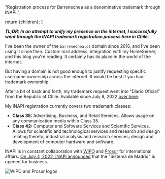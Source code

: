 
  "Registration process for Barrenechea as a denominative trademark through INAPI.";

  return <BaseProject title={title} description={description} imgSrc={imgSrc} imgAlt={imgAlt} pubDate={pubDate}>{children}</BaseProject>;
}

**_TL;DR: In an attempt to unify my presence on the internet, I successfully went through the INAPI trademark registration process here in Chile._**

I've been the owner of the `barrenechea.cl` domain since 2016, and I've been using it since then.
Custom mail address, integration with my HomeServer, and this blog you're reading. It certainly has its place in the world of the internet.

But having a domain is not good enough to justify requesting specific username ownership across the internet. It would be best if you had trademark ownership.

After a bit of back and forth, my trademark request went into "Diario Oficial" from the Republic of Chile.
Available since July 8, 2022 <a href="https://www.diariooficial.interior.gob.cl/publicaciones/2022/07/08/43297/06/2151601.pdf" target="_blank"> over here</a>.

My INAPI registration currently covers two trademark classes:

- **Class 35:** Advertising, Business, and Retail Services. Allows usage on any communication media within Class 35.
- **Class 42:** Computer and Software Services and Scientific Services. Allows for scientific and technological services and research and design relating thereto; industrial analysis and research services; design and development of computer hardware and software.

INAPI is in constant collaboration with <a href="https://www.wipo.int" target="_blank">WIPO</a> and <a href="https://prosur.org" target="_blank">Prosur</a> for international affairs. <a href="https://www.inapi.cl/sala-de-prensa/detalle-noticia/comienza-a-regir-en-chile-el-sistema-de-madrid-para-el-registro-internacional-de-marcas" target="_blank">On July 4, 2022, INAPI announced</a> that the "Sistema de Madrid" is opened for business.

<Image src={FooterImage} alt="WIPO and Prosur logos" />
